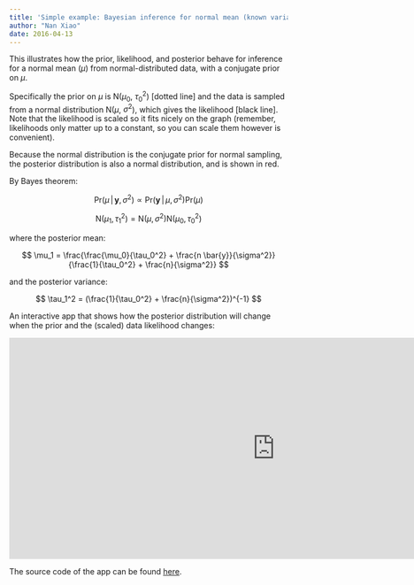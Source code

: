 ```yaml
---
title: 'Simple example: Bayesian inference for normal mean (known variance)'
author: "Nan Xiao"
date: 2016-04-13
---
```

This illustrates how the prior, likelihood, and posterior behave for
inference for a normal mean ($\mu$) from normal-distributed data, with
a conjugate prior on $\mu$.

Specifically the prior on $\mu$ is N($\mu_0$, $\tau_0^2$) [dotted line] and
the data is sampled from a normal distribution N($\mu$, $\sigma^2$),
which gives the likelihood [black line]. Note that the likelihood is scaled so
it fits nicely on the graph (remember, likelihoods only
matter up to a constant, so you can scale them however is convenient).

Because the normal distribution is the conjugate prior for normal sampling,
the posterior distribution is also a normal distribution, and is shown in red.

By Bayes theorem:

$$
\text{Pr}(\mu \, | \, \mathbf{y}, \sigma^2) \propto \text{Pr}(\mathbf{y} \, | \, \mu, \sigma^2) \text{Pr}(\mu)
$$

$$
\text{N}(\mu_1, \tau_1^2) = \text{N}(\mu, \sigma^2) \text{N}(\mu_0, \tau_0^2)
$$

where the posterior mean:

$$
\mu_1 = \frac{\frac{\mu_0}{\tau_0^2} + \frac{n \bar{y}}{\sigma^2}}{\frac{1}{\tau_0^2} + \frac{n}{\sigma^2}}
$$

and the posterior variance:

$$
\tau_1^2 = (\frac{1}{\tau_0^2} + \frac{n}{\sigma^2})^{-1}
$$

An interactive app that shows how the posterior distribution will change
when the prior and the (scaled) data likelihood changes:

<div style="text-align: center;"><iframe src="https://nanx.shinyapps.io/conjugate-normal-umkv/" frameborder="0" width="960" height="400"></iframe></div>

The source code of the app can be found [here](https://github.com/road2stat/conjugate-normal-umkv).

